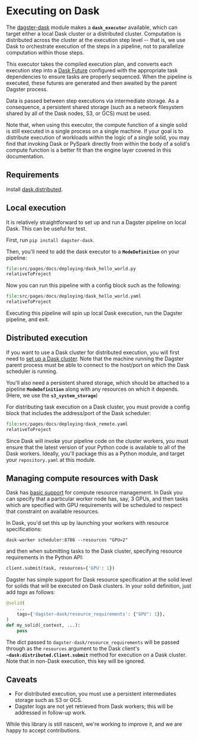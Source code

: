 
<DynamicMetaTags
  title="Executing on Dask | Dagster"
  description="Dagster is a system for building modern data applications."
/>

# Executing on Dask

The
[dagster-dask](https://github.com/dagster-io/dagster/tree/master/python_modules/libraries/dagster-dask)
module makes a **`dask_executor`** available, which can target either a local Dask cluster or
a distributed cluster. Computation is distributed across the cluster at
the execution step level -- that is, we use Dask to orchestrate
execution of the steps in a pipeline, not to parallelize computation
within those steps.

This executor takes the compiled execution plan, and converts each
execution step into a [Dask Future](https://docs.dask.org/en/latest/futures.html) configured with
the appropriate task dependencies to ensure tasks are properly
sequenced. When the pipeline is executed, these futures are generated
and then awaited by the parent Dagster process.

Data is passed between step executions via intermediate storage. As a
consequence, a persistent shared storage (such as a network filesystem
shared by all of the Dask nodes, S3, or GCS) must be used.

Note that, when using this executor, the compute function of a single
solid is still executed in a single process on a single machine. If your
goal is to distribute execution of workloads _within_ the
logic of a single solid, you may find that invoking Dask or PySpark
directly from within the body of a solid's compute function is a better
fit than the engine layer covered in this documentation.

## Requirements

Install
[dask.distributed](https://distributed.readthedocs.io/en/latest/install.html).

## Local execution

It is relatively straightforward to set up and run a Dagster pipeline on
local Dask. This can be useful for test.

First, run `pip install dagster-dask`.

Then, you'll need to add the dask executor to a **`ModeDefinition`** on your pipeline:

```python literalinclude caption=dask_hello_world.py
file:src/pages/docs/deploying/dask_hello_world.py
relativeToProject
```

Now you can run this pipeline with a config block such as the following:

```python literalinclude caption=dask_hello_world.yaml
file:src/pages/docs/deploying/dask_hello_world.yaml
relativeToProject
```

Executing this pipeline will spin up local Dask execution, run the
Dagster pipeline, and exit.

## Distributed execution

If you want to use a Dask cluster for distributed execution, you will
first need to [set up a Dask cluster](https://distributed.readthedocs.io/en/latest/quickstart.html#setup-dask-distributed-the-hard-way).
Note that the machine running the Dagster parent process must be able to
connect to the host/port on which the Dask scheduler is running.

You'll also need a persistent shared storage, which should be attached
to a pipeline **`ModeDefinition`** along with any resources on which it depends. (Here, we
use the **`s3_system_storage`**)

For distributing task execution on a Dask cluster, you must provide a
config block that includes the address/port of the Dask scheduler:

```python literalinclude caption=dask_remote.yaml
file:src/pages/docs/deploying/dask_remote.yaml
relativeToProject
```

Since Dask will invoke your pipeline code on the cluster workers, you
must ensure that the latest version of your Python code is available to
all of the Dask workers. Ideally, you'll package this as a Python
module, and target your `repository.yaml` at this module.

## Managing compute resources with Dask

Dask has [basic support](https://distributed.dask.org/en/latest/resources.html) for
compute resource management. In Dask you can specify that a particular
worker node has, say, 3 GPUs, and then tasks which are specified with
GPU requirements will be scheduled to respect that constraint on
available resources.

In Dask, you'd set this up by launching your workers with resource
specifications:

```shell
dask-worker scheduler:8786 --resources "GPU=2"
```

and then when submitting tasks to the Dask cluster, specifying resource
requirements in the Python API:

```python
client.submit(task, resources={'GPU': 1})
```

Dagster has simple support for Dask resource specification at the solid
level for solids that will be executed on Dask clusters. In your solid
definition, just add _tags_ as follows:

```python
@solid(
    ...
    tags={'dagster-dask/resource_requirements': {"GPU": 1}},
)
def my_solid(_context, ...):
    pass
```

The dict passed to `dagster-dask/resource_requirements` will be passed
through as the `resources` argument to the Dask client's **`~dask:distributed.Client.submit`** method for execution on a Dask cluster.
Note that in non-Dask execution, this key will be ignored.

## Caveats

- For distributed execution, you must use a persistent intermediates
  storage such as S3 or GCS.
- Dagster logs are not yet retrieved from Dask workers; this will be
  addressed in follow-up work.

While this library is still nascent, we're working to improve it, and
we are happy to accept contributions.
